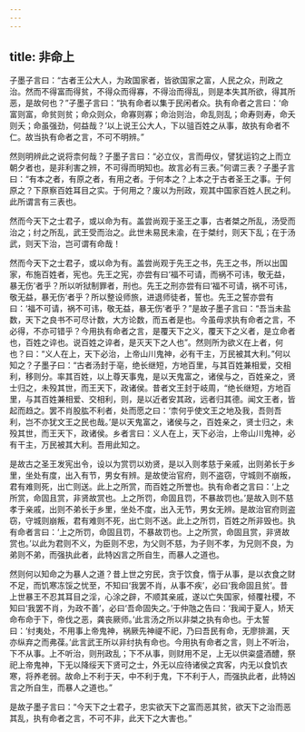 ```yaml
---
---
---
```

title: 非命上
---




子墨子言曰：“古者王公大人，为政国家者，皆欲国家之富，人民之众，刑政之治。然而不得富而得贫，不得众而得寡，不得治而得乱，则是本失其所欲，得其所恶，是故何也？”子墨子言曰：“执有命者以集于民闲者众。执有命者之言曰：‘命富则富，命贫则贫；命众则众，命寡则寡；命治则治，命乱则乱；命寿则寿，命夭则夭；命虽强劲，何益哉？’以上说王公大人，下以驵百姓之从事，故执有命者不仁。故当执有命者之言，不可不明辨。”

然则明辨此之说将柰何哉？子墨子言曰：“必立仪，言而毋仪，譬犹运钧之上而立朝夕者也，是非利害之辨，不可得而明知也。故言必有三表。”何谓三表？子墨子言曰：“有本之者，有原之者，有用之者。于何本之？上本之于古者圣王之事。于何原之？下原察百姓耳目之实。于何用之？废以为刑政，观其中国家百姓人民之利。此所谓言有三表也。

然而今天下之士君子，或以命为有。盖尝尚观于圣王之事，古者桀之所乱，汤受而治之；纣之所乱，武王受而治之。此世未易民未渝，在于桀纣，则天下乱；在于汤武，则天下治，岂可谓有命哉！

然而今天下之士君子，或以命为有。盖尝尚观于先王之书，先王之书，所以出国家，布施百姓者，宪也。先王之宪，亦尝有曰‘福不可请，而祸不可讳，敬无益，暴无伤’者乎？所以听狱制罪者，刑也。先王之刑亦尝有曰‘福不可请，祸不可讳，敬无益，暴无伤’者乎？所以整设师旅，进退师徒者，誓也。先王之誓亦尝有曰：‘福不可请，祸不可讳，敬无益，暴无伤’者乎？”是故子墨子言曰：“吾当未盐数，天下之良书不可尽计数，大方论数，而五者是也。今虽毋求执有命者之言，不必得，不亦可错乎？今用执有命者之言，是覆天下之义，覆天下之义者，是立命者也，百姓之谇也。说百姓之谇者，是灭天下之人也”。然则所为欲义在上者，何也？曰：“义人在上，天下必治，上帝山川鬼神，必有干主，万民被其大利。”何以知之？子墨子曰：“古者汤封于亳，绝长继短，方地百里，与其百姓兼相爱，交相利，移则分。率其百姓，以上尊天事鬼，是以天鬼富之，诸侯与之，百姓亲之，贤士归之，未殁其世，而王天下，政诸侯。昔者文王封于岐周，“绝长继短，方地百里，与其百姓兼相爱、交相利，则，是以近者安其政，远者归其德。闻文王者，皆起而趋之。罢不肖股肱不利者，处而愿之曰：‘柰何乎使文王之地及我，吾则吾利，岂不亦犹文王之民也哉。’是以天鬼富之，诸侯与之，百姓亲之，贤士归之，未殁其世，而王天下，政诸侯。乡者言曰：义人在上，天下必治，上帝山川鬼神，必有干主，万民被其大利。吾用此知之。

是故古之圣王发宪出令，设以为赏罚以劝贤，是以入则孝慈于亲戚，出则弟长于乡里，坐处有度，出入有节，男女有辨。是故使治官府，则不盗窃，守城则不崩叛，君有难则死，出亡则送。此上之所赏，而百姓之所誉也。执有命者之言曰：‘上之所赏，命固且赏，非贤故赏也。上之所罚，命固且罚，不暴故罚也。’是故入则不慈孝于亲戚，出则不弟长于乡里，坐处不度，出入无节，男女无辨。是故治官府则盗窃，守城则崩叛，君有难则不死，出亡则不送。此上之所罚，百姓之所非毁也。执有命者言曰：‘上之所罚，命固且罚，不暴故罚也。上之所赏，命固且赏，非贤故赏也。’以此为君则不义，为臣则不忠，为父则不慈，为子则不孝，为兄则不良，为弟则不弟，而强执此者，此特凶言之所自生，而暴人之道也。

然则何以知命之为暴人之道？昔上世之穷民，贪于饮食，惰于从事，是以衣食之财不足，而饥寒冻馁之忧至，不知曰‘我罢不肖，从事不疾’，必曰‘我命固且贫’。昔上世暴王不忍其耳目之淫，心涂之辟，不顺其亲戚，遂以亡失国家，倾覆社稷，不知曰‘我罢不肖，为政不善’，必曰‘吾命固失之。’于仲虺之告曰：‘我闻于夏人，矫天命布命于下，帝伐之恶，龚丧厥师。’此言汤之所以非桀之执有命也。于太誓曰：‘纣夷处，不用事上帝鬼神，祸厥先神禔不祀，乃曰吾民有命，无廖排漏，天亦纵弃之而弗葆。’此言武王所以非纣执有命也。今用执有命者之言，则上不听治，下不从事。上不听治，则刑政乱；下不从事，则财用不足，上无以供粢盛酒醴，祭祀上帝鬼神，下无以降绥天下贤可之士，外无以应待诸侯之宾客，内无以食饥衣寒，将养老弱。故命上不利于天，中不利于鬼，下不利于人，而强执此者，此特凶言之所自生，而暴人之道也。”

是故子墨子言曰：“今天下之士君子，忠实欲天下之富而恶其贫，欲天下之治而恶其乱，执有命者之言，不可不非，此天下之大害也。”